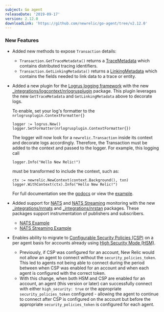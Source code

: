 ```yaml
---
subject: Go agent
releaseDate: '2019-09-17'
version: 2.12.0
downloadLink: 'https://github.com/newrelic/go-agent/tree/v2.12.0'
---
```


### New Features

* Added new methods to expose `Transaction` details:

  * `Transaction.GetTraceMetadata()` returns a [TraceMetadata](https://godoc.org/github.com/newrelic/go-agent#TraceMetadata) which contains distributed tracing identifiers.
  * `Transaction.GetLinkingMetadata()` returns a [LinkingMetadata](https://godoc.org/github.com/newrelic/go-agent#LinkingMetadata) which contains the fields needed to link data to a trace or entity.
* Added a new plugin for the [Logrus logging framework](https://github.com/sirupsen/logrus) with the new [\_integrations/logcontext/nrlogrusplugin](https://github.com/newrelic/go-agent/go-agent/tree/master/_integrations/logcontext/nrlogrusplugin) package. This plugin leverages the new `GetTraceMetadata` and `GetLinkingMetadata` above to decorate logs.

  To enable, set your log's formatter to the `nrlogrusplugin.ContextFormatter{}`

  ```
  logger := logrus.New()
  logger.SetFormatter(nrlogrusplugin.ContextFormatter{})
  ```

  The logger will now look for a `newrelic.Transaction` inside its context and decorate logs accordingly. Therefore, the Transaction must be added to the context and passed to the logger. For example, this logging call

  ```
  logger.Info("Hello New Relic!")
  ```

  must be transformed to include the context, such as:

  ```
  ctx := newrelic.NewContext(context.Background(), txn)
  logger.WithContext(ctx).Info("Hello New Relic!")
  ```

  For full documentation see the [godocs](https://godoc.org/github.com/newrelic/go-agent/_integrations/logcontext/nrlogrusplugin) or view the [example](https://github.com/newrelic/go-agent/blob/master/_integrations/logcontext/nrlogrusplugin/example/main.go).
* Added support for [NATS](https://github.com/nats-io/nats.go) and [NATS Streaming](https://github.com/nats-io/stan.go) monitoring with the new [\_integrations/nrnats](https://godoc.org/github.com/newrelic/go-agent/_integrations/nrnats) and [\_integrations/nrstan](https://godoc.org/github.com/newrelic/go-agent/_integrations/nrstan) packages. These packages support instrumentation of publishers and subscribers.

  * [NATS Example](https://github.com/newrelic/go-agent/blob/master/_integrations/nrnats/examples/main.go)
  * [NATS Streaming Example](https://github.com/newrelic/go-agent/blob/master/_integrations/nrstan/examples/main.go)
* Enables ability to migrate to [Configurable Security Policies (CSP)](https://docs.newrelic.com/docs/agents/manage-apm-agents/configuration/enable-configurable-security-policies) on a per agent basis for accounts already using [High Security Mode (HSM)](https://docs.newrelic.com/docs/agents/manage-apm-agents/configuration/high-security-mode).

  * Previously, if CSP was configured for an account, New Relic would not allow an agent to connect without the `security_policies_token`. This led to agents not being able to connect during the period between when CSP was enabled for an account and when each agent is configured with the correct token.
  * With this change, when both HSM and CSP are enabled for an account, an agent (this version or later) can successfully connect with either `high_security: true` or the appropriate `security_policies_token` configured - allowing the agent to continue to connect after CSP is configured on the account but before the appropriate `security_policies_token` is configured for each agent.
